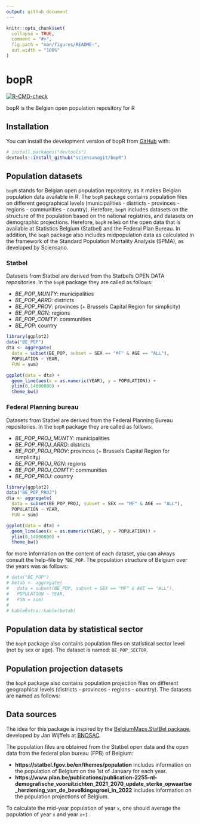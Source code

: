 ```yaml
---
output: github_document
---
```


<!-- README.md is generated from README.Rmd. Please edit that file -->

```r
knitr::opts_chunk$set(
  collapse = TRUE,
  comment = "#>",
  fig.path = "man/figures/README-",
  out.width = "100%"
)
```

# bopR

<!-- badges: start -->
[![R-CMD-check](https://github.com/sciensanogit/bopR/actions/workflows/R-CMD-check.yaml/badge.svg)](https://github.com/sciensanogit/bopR/actions/workflows/R-CMD-check.yaml)
<!-- badges: end -->

bopR is the Belgian open population repository for R

## Installation

You can install the development version of bopR from [GitHub](https://github.com/) with:

``` r
# install.packages("devtools")
devtools::install_github("sciensanogit/bopR")
```

## Population datasets

`bopR` stands for Belgian open population repository, as it makes Belgian population data available in R. The `bopR` package contains population files on different geographical levels (municipalities - districts - provinces -  regions - communities - country). Herefore, `bopR` includes datasets on the structure of the population based on the national registries, and datasets on demographic projections. Herefore, `bopR` relies on the open data that is available at Statistics Belgium (Statbel) and the Federal Plan Bureau. In addition, the `bopR` package also includes midpopulation data as calculated in the framework of the Standard Population Mortality Analysis (SPMA), as developed by Sciensano.

### Statbel

Datasets from Statbel are derived from the Statbel's OPEN DATA repositories. In the `bopR` package they are called as follows:

* *BE_POP_MUNTY*: municipalities
* *BE_POP_ARRD*: districts
* *BE_POP_PROV*: provinces (+ Brussels Capital Region for simplicity)
* *BE_POP_RGN*: regions
* *BE_POP_COMTY*: communities
* *BE_POP*: country

```r
library(ggplot2)
data("BE_POP")
dta <- aggregate(
  data = subset(BE_POP, subset = SEX == "MF" & AGE == "ALL"),
  POPULATION ~ YEAR,
  FUN = sum)

ggplot(data = dta) +
  geom_line(aes(x = as.numeric(YEAR), y = POPULATION)) +
  ylim(0,14000000) +
  theme_bw()
```

### Federal Planning bureau

Datasets from Statbel are derived from the Federal Planning Bureau repositories. In the `bopR` package they are called as follows:

* *BE_POP_PROJ_MUNTY*: municipalities
* *BE_POP_PROJ_ARRD*: districts
* *BE_POP_PROJ_PROV*: provinces (+ Brussels Capital Region for simplicity)
* *BE_POP_PROJ_RGN*: regions
* *BE_POP_PROJ_COMTY*: communities
* *BE_POP_PROJ*: country

```r
library(ggplot2)
data("BE_POP_PROJ")
dta <- aggregate(
  data = subset(BE_POP_PROJ, subset = SEX == "MF" & AGE == "ALL"),
  POPULATION ~ YEAR,
  FUN = sum)

ggplot(data = dta) +
  geom_line(aes(x = as.numeric(YEAR), y = POPULATION)) +
  ylim(0,14000000) +
  theme_bw()
```


for more information on the content of each dataset, you can always consult the help-file by `?BE_POP`. The population structure of Belgium over the years was as follows:

```r
# data("BE_POP")
# betab <- aggregate(
#   data = subset(BE_POP, subset = SEX == "MF" & AGE == "ALL"),
#   POPULATION ~ YEAR,
#   FUN = sum)
# 
# kableExtra::kable(betab)
```

## Population data by statistical sector

the `bopR` package also contains population files on statistical sector level (not by sex or age). The dataset is named: `BE_POP_SECTOR`.

## Population projection datasets

the `bopR` package also contains population projection files on different geographical levels (districts - provinces -  regions - country). The datasets are named as follows:

## Data sources

The idea for this package is inspired by the [BelgiumMaps.StatBel package](https://github.com/bnosac/BelgiumMaps.StatBel), developed by Jan Wijffels at [BNOSAC](http://www.bnosac.be/index.php/blog/55-belgiummaps-statbel-r-package-with-administrative-boundaries-of-belgium).

The population files are obtained from the Statbel open data and the open data from the federal plan bureau (FPB) of Belgium:

* **https://statbel.fgov.be/en/themes/population** includes information on the population of Belgium on the 1st of January for each year.
* **https://www.plan.be/publications/publication-2255-nl-demografische_vooruitzichten_2021_2070_update_sterke_opwaartse_herziening_van_de_bevolkingsgroei_in_2022** includes information on the population projections of Belgium.

To calculate the mid-year population of year `x`, one should average the population of year `x` and year `x+1` .

